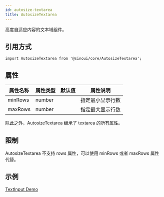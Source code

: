 ```yaml
---
id: autosize-textarea
title: AutosizeTextarea
---
```


高度自适应内容的文本域组件。

## 引用方式

```tsx
import AutosizeTextarea from '@sinoui/core/AutosizeTextarea';
```

## 属性

| 属性名称 | 属性类型 | 默认值 | 属性说明         |
| -------- | -------- | ------ | ---------------- |
| minRows  | number   |        | 指定最小显示行数 |
| maxRows  | number   |        | 指定最大显示行数 |

除此之外，AutosizeTextarea 继承了 textarea 的所有属性。

## 限制

AutosizeTextarea 不支持 rows 属性，可以使用 minRows 或者 maxRows 属性代替。

## 示例

[TextInput Demo](../components/textInput)
